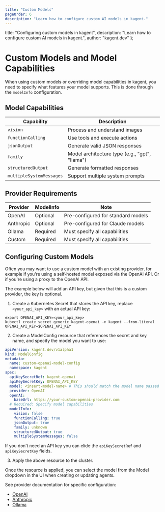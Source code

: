 ```yaml
---
title: "Custom Models"
pageOrder: 6
description: "Learn how to configure custom AI models in kagent."
---
```


  title: "Configuring custom models in kagent",
  description: "Learn how to configure custom AI models in kagent.",
  author: "kagent.dev"
};

# Custom Models and Model Capabilities

When using custom models or overriding model capabilities in kagent, you need to specify what features your model supports. This is done through the `modelInfo` configuration.

## Model Capabilities

<table style={{width: '100%'}}>
  <thead>
    <tr>
      <th style={{borderBottom: '2px solid #e5e7eb', textAlign: 'left'}}>Capability</th>
      <th style={{borderBottom: '2px solid #e5e7eb', textAlign: 'left'}}>Description</th>
    </tr>
  </thead>
  <tbody>
    <tr>
      <td style={{borderBottom: '1px solid #e5e7eb'}}><code>vision</code></td>
      <td style={{borderBottom: '1px solid #e5e7eb'}}>Process and understand images</td>
    </tr>
    <tr>
      <td style={{borderBottom: '1px solid #e5e7eb'}}><code>functionCalling</code></td>
      <td style={{borderBottom: '1px solid #e5e7eb'}}>Use tools and execute actions</td>
    </tr>
    <tr>
      <td style={{borderBottom: '1px solid #e5e7eb'}}><code>jsonOutput</code></td>
      <td style={{borderBottom: '1px solid #e5e7eb'}}>Generate valid JSON responses</td>
    </tr>
    <tr>
      <td style={{borderBottom: '1px solid #e5e7eb'}}><code>family</code></td>
      <td style={{borderBottom: '1px solid #e5e7eb'}}>Model architecture type (e.g., "gpt", "llama")</td>
    </tr>
    <tr>
      <td style={{borderBottom: '1px solid #e5e7eb'}}><code>structuredOutput</code></td>
      <td style={{borderBottom: '1px solid #e5e7eb'}}>Generate formatted responses</td>
    </tr>
    <tr>
      <td style={{borderBottom: '1px solid #e5e7eb'}}><code>multipleSystemMessages</code></td>
      <td style={{borderBottom: '1px solid #e5e7eb'}}>Support multiple system prompts</td>
    </tr>
  </tbody>
</table>

## Provider Requirements

<table style={{width: '100%'}}>
  <thead>
    <tr>
      <th style={{borderBottom: '2px solid #e5e7eb', textAlign: 'left'}}>Provider</th>
      <th style={{borderBottom: '2px solid #e5e7eb', textAlign: 'left'}}>ModelInfo</th>
      <th style={{borderBottom: '2px solid #e5e7eb', textAlign: 'left'}}>Note</th>
    </tr>
  </thead>
  <tbody>
    <tr>
      <td style={{borderBottom: '1px solid #e5e7eb'}}>OpenAI</td>
      <td style={{borderBottom: '1px solid #e5e7eb'}}>Optional</td>
      <td style={{borderBottom: '1px solid #e5e7eb'}}>Pre-configured for standard models</td>
    </tr>
    <tr>
      <td style={{borderBottom: '1px solid #e5e7eb'}}>Anthropic</td>
      <td style={{borderBottom: '1px solid #e5e7eb'}}>Optional</td>
      <td style={{borderBottom: '1px solid #e5e7eb'}}>Pre-configured for Claude models</td>
    </tr>
    <tr>
      <td style={{borderBottom: '1px solid #e5e7eb'}}>Ollama</td>
      <td style={{borderBottom: '1px solid #e5e7eb'}}>Required</td>
      <td style={{borderBottom: '1px solid #e5e7eb'}}>Must specify all capabilities</td>
    </tr>
    <tr>
      <td style={{borderBottom: '1px solid #e5e7eb'}}>Custom</td>
      <td style={{borderBottom: '1px solid #e5e7eb'}}>Required</td>
      <td style={{borderBottom: '1px solid #e5e7eb'}}>Must specify all capabilities</td>
    </tr>
  </tbody>
</table>

## Configuring Custom Models

Often you may want to use a custom model with an existing provider, for example if you're using a self-hosted model exposed via the OpenAI API.
Or if you're using a proxy to the OpenAI API.

The example below will add an API key, but given that this is a custom provider, the key is optional.

1. Create a Kubernetes Secret that stores the API key, replace `<your_api_key>` with an actual API key:

```shell
export OPENAI_API_KEY=<your_api_key>
kubectl create secret generic kagent-openai -n kagent --from-literal OPENAI_API_KEY=$OPENAI_API_KEY
```

2. Create a ModelConfig resource that references the secret and key name, and specify the model you want to use:

```yaml
apiVersion: kagent.dev/v1alpha1
kind: ModelConfig
metadata:
  name: custom-openai-model-config
  namespace: kagent
spec:
  apiKeySecretRef: kagent-openai
  apiKeySecretKey: OPENAI_API_KEY
  model: <insert-model-name> # This should match the model name passed to the provider.
  provider: OpenAI
  openAI:
    baseUrl: https://your-custom-openai-provider.com
  # Required: Specify model capabilities
  modelInfo:
    vision: false
    functionCalling: true
    jsonOutput: true
    family: unknown
    structuredOutput: true
    multipleSystemMessages: false
```

If you don't need an API key you can elide the `apiKeySecretRef` and `apiKeySecretKey` fields.

3. Apply the above resource to the cluster.

Once the resource is applied, you can select the model from the Model dropdown in the UI when creating or updating agents.

See provider documentation for specific configuration:
- [OpenAI](/docs/supported-providers/openai)
- [Anthropic](/docs/supported-providers/anthropic)
- [Ollama](/docs/supported-providers/ollama)